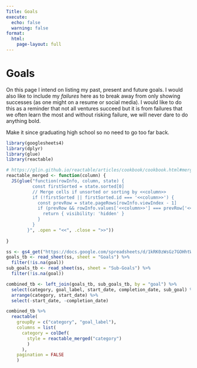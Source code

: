 ```yaml
---
Title: Goals
execute:
  echo: false
  warning: false
format:
  html:
    page-layout: full
---
```



# Goals

On this page I intend on listing my past, present and future goals. I would also like to include my *failures* here as to break away from only showing successes (as one might on a resume or social media). I would like to do this as a reminder that not all ventures succeed but it is from failures that we often learn the most and without risking failure, we will never dare to do anything bold.


Make it since graduating high school so no need to go too far back.

```r
library(googlesheets4)
library(dplyr)
library(glue)
library(reactable)

```

```r
# https://glin.github.io/reactable/articles/cookbook/cookbook.html#merge-cells
reactable_merged <- function(column) {
  JS(glue("function(rowInfo, column, state) {
          const firstSorted = state.sorted[0]
          // Merge cells if unsorted or sorting by <<column>>
          if (!firstSorted || firstSorted.id === '<<column>>') {
            const prevRow = state.pageRows[rowInfo.viewIndex - 1]
            if (prevRow && rowInfo.values['<<column>>'] === prevRow['<<column>>']) {
              return { visibility: 'hidden' }
            }
          }
        }", .open = "<<", .close = ">>"))
  
}


```


```r
ss <- gs4_get("https://docs.google.com/spreadsheets/d/1kRK0zWsGz7GOHhtWSaV_9SlZ2zRxns_pVEh4YMJtsLQ/edit#gid=0")
goals_tb <- read_sheet(ss, sheet = "Goals") %>% 
  filter(!is.na(goal))
sub_goals_tb <- read_sheet(ss, sheet = "Sub-Goals") %>% 
  filter(!is.na(goal))

combined_tb <- left_join(goals_tb, sub_goals_tb, by = "goal") %>% 
  select(category, goal_label, start_date, completion_date, sub_goal) %>% 
  arrange(category, start_date) %>%
  select(-start_date, -completion_date) 

```

```r
combined_tb %>% 
  reactable(
    groupBy = c("category", "goal_label"),
    columns = list(
      category = colDef(
        style = reactable_merged("category")
        )
      ),
    pagination = FALSE
    )

```


